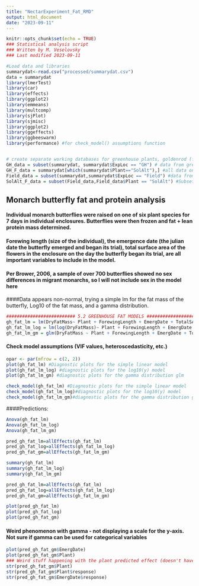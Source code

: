```yaml
---
title: "NectarExperiment_Fat_RMD"
output: html_document
date: "2023-09-11"
---
```


```r
knitr::opts_chunk$set(echo = TRUE)
### Statistical analysis script
### Written by M. Veselovsky
### Last modified 2023-09-11

#Load data and libraries
summarydat<-read.csv("processed/summarydat.csv")
data = summarydat
library(lmerTest)
library(car)
library(effects)
library(ggplot2)
library(emmeans)
library(multcomp)
library(sjPlot)
library(sjmisc)
library(ggplot2)
library(ggeffects)
library(ggbeeswarm)
library(performance) #for check_model() assumptions function


# create separate working databases for greenhouse plants, goldenrod (for GH-Field comparison), and field plants
GH_data = subset(summarydat, summarydat$ExpLoc == "GH") # data from greenhouse
GH_F_data = summarydat[which(summarydat$Plant=="SolAlt"),] #all data on goldenrod, for GH-Field comparison
Field_data = subset(summarydat,summarydat$ExpLoc == "Field") #data from field
SolAlt_F_data = subset(Field_data,Field_data$Plant == "SolAlt") #Subset SolAlt in field to check for enclosure effects
```

## Monarch butterfly fat and protein analysis

#### Individual monarch butterflies were raised on one of six plant species for 7 days in individual enclosures. Butterflies were then frozen and fat + lean protein mass determined.
#### Forewing length (size of the individual), the emergence date (the julian date the butterfly emerged and began its trial), total surface area of the flowers in the enclosure on the day the butterfly began its trial, are all important variables to include in the model.
#### Per Brower, 2006, a sample of over 700 butterflies showed no sex differences in migrant monarchs, so I will not include sex in the model here 

####Data appears non-normal, trying a simple lm for the fat mass of the butterfly, Log10 of the fat mass, and a gamma distribution.
```r
########################## 5.2 GREENHOUSE FAT MODELS ####################################
gh_fat_lm = lm(DryFatMass~ Plant + ForewingLength + EmergDate + TotalSA, data=GH_data)
gh_fat_lm_log = lm(log(DryFatMass)~ Plant + ForewingLength + EmergDate + TotalSA, data=GH_data)
gh_fat_lm_gm = glm(DryFatMass ~ Plant + ForewingLength + EmergDate + TotalSA, data=GH_data,family="Gamma")

```

#### Check model assumptions (VIF values, heteroscedasticity, etc.)
```r

opar <- par(mfrow = c(2, 2))
plot(gh_fat_lm) #Diagnostic plots for the simple linear model
plot(gh_fat_lm_log) #diagnostic plots for the log10(y) model
plot(gh_fat_lm_gm) #diagnostic plots for the gamma distribution glm

check_model(gh_fat_lm) #Diagnostic plots for the simple linear model
check_model(gh_fat_lm_log)#diagnostic plots for the log10(y) model
check_model(gh_fat_lm_gm)#diagnostic plots for the gamma distribution glm


```

####Predictions:
```r
Anova(gh_fat_lm)
Anova(gh_fat_lm_log)
Anova(gh_fat_lm_gm)

pred_gh_fat_lm=allEffects(gh_fat_lm)
pred_gh_fat_log=allEffects(gh_fat_lm_log)
pred_gh_fat_gm=allEffects(gh_fat_lm_gm)

summary(gh_fat_lm)
summary(gh_fat_lm_log)
summary(gh_fat_lm_gm)

pred_gh_fat_lm=allEffects(gh_fat_lm)
pred_gh_fat_log=allEffects(gh_fat_lm_log)
pred_gh_fat_gm=allEffects(gh_fat_lm_gm)

plot(pred_gh_fat_lm)
plot(pred_gh_fat_log)
plot(pred_gh_fat_gm)

```

#### Weird phenomenon with gamma - not displaying a scale for the y-axis. Not sure if gamma can be used for categorical variables
```r
plot(pred_gh_fat_gm$EmergDate)
plot(pred_gh_fat_gm$Plant)
### Weird stuff happening with the plant predicted effect (doesn't have numeric scale for y-axis)
str(pred_gh_fat_gm$Plant)
str(pred_gh_fat_gm$Plant$response)
str(pred_gh_fat_gm$EmergDate$response)

```

